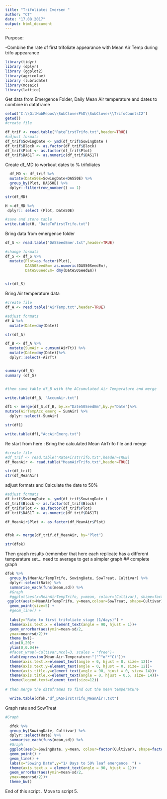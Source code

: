 ```yaml
---
title: "Trifoliates Iversen "
author: "CT"
date: "17.08.2017"
output: html_document
---
```


Purpose:

-Combine the rate of first trifoliate appearance with Mean Air Temp during trifo appearance   
 
```r
library(tidyr)
library (dplyr)
library (ggplot2)
library(agricolae)
library (lubridate)
library(mosaic)
library(lattice)
```

Get data from Emergence Folder, Daily Mean Air temperature and dates to combine in dataframe 


```r

setwd("C:\\GitHubRepos\\SubCloverPhD\\SubClover\\TrifoCountsI2")
getwd()
#create file

df_trif <- read.table("RateFirstTrifo.txt",header=TRUE)
#adjust formats 
df_trif$SowingDate <- ymd(df_trif$SowingDate )
df_trif$Block <- as.factor(df_trif$Block)
df_trif$Plot <- as.factor(df_trif$Plot)
df_trif$DAS1T <- as.numeric(df_trif$DAS1T)

```

Create df_MD to workout dates to % trifoliates 
```r

  df_MD <- df_trif %>%
  mutate(Date50E=SowingDate+DAS50E) %>%
  group_by(Plot, DAS50E) %>% 
  dplyr::filter(row_number() == 1)

str(df_MD)

H <-df_MD %>%
 dplyr:: select (Plot, Date50E)

#save and store table 
write.table(H, "DateToFirstTrifo.txt")

```

Bring data from emergence folder 

```r
df_S <- read.table("DASSeedEmer.txt",header=TRUE)

#change formats 
df_S <- df_S %>%
  mutate(Plot=as.factor(Plot),
         DAS50SeedEm= as.numeric(DAS50SeedEm),
         Date50SeedEm= dmy(Date50SeedEm))

         
str(df_S)


```

Bring Air temperature data 

```r


#create file
df_A <- read.table("AirTemp.txt",header=TRUE)

#adjust formats
df_A %>%
  mutate(Date=dmy(Date))

str(df_A)

df_B <- df_A %>%
  mutate(SumAir = cumsum(AirTt)) %>%
  mutate(Date=dmy(Date))%>%
  dplyr::select(-AirTt)


summary(df_B)
summary (df_S)


#then save table df_B with the ACcumulated Air Temperature and merge 

write.table(df_B, "AccumAir.txt")

df1 <- merge(df_S,df_B, by.x="Date50SeedEm",by.y="Date")%>%
mutate(AirTempAcc_emerg = SumAir) %>%
  dplyr::select(-SumAir)

str(df1)

write.table(df1,"AccAirEmerg.txt")
```

Re start from here : Bring the calculated Mean AirTrifo file and merge 

```r

#create file
#df_trif <- read.table("RateFirstTrifo.txt",header=TRUE)
df_MeanAir <- read.table("MeanAirTrifo.txt",header=TRUE)

str(df_trif)
str(df_MeanAir)


```

adjust formats and Calculate the date to 50%  
```r

#adjust formats 
df_trif$SowingDate <- ymd(df_trif$SowingDate )
df_trif$Block <- as.factor(df_trif$Block)
df_trif$Plot <- as.factor(df_trif$Plot)
df_trif$DAS1T <- as.numeric(df_trif$DAS1T)

df_MeanAir$Plot <- as.factor(df_MeanAir$Plot)



```


```r


dfok <- merge(df_trif,df_MeanAir, by="Plot")

str(dfok)
```

Then graph results  (remember that here each replicate has a different temperature set... need to average to get a simpler graph 
## complete graph 
```r
dfok %>%
  group_by(MeanAirTempTrifo, SowingDate, SowTreat, Cultivar) %>%
  dplyr::select(Rate) %>%
  summarise_each(funs(mean,sd)) %>%
  #Graph
  #ggplot(aes(x=MeanAirTempTrifo, y=mean, colour=(Cultivar), shape=factor(Cultivar) )) +
 ggplot(aes(x=MeanAirTempTrifo, y=mean,colour=SowTreat, shape=Cultivar)) +
  geom_point(size=5) +
  #geom_line() +
  
  labs(y="Rate to first trifoliate stage (1/days)") +
  theme(axis.text.x = element_text(angle = 90, hjust = 1))+
  geom_errorbar(aes(ymin=mean-sd/2,
  ymax=mean+sd/2))+
  theme_bw()+
  xlim(0,20)+
  ylim(0,0.04)+
  #facet_wrap(~Cultivar,ncol=3, scales = "free")+
  xlab(expression(Mean~Air~Temperature~"("^"o"*"C)"))+
  theme(axis.text.x=element_text(angle = 0, hjust = 0, size= 12))+
  theme(axis.text.y=element_text(angle = 0, hjust = 0, size= 12))+
  theme(axis.title.y=element_text(angle = 90, hjust = 0, size= 14))+
  theme(axis.title.x=element_text(angle = 0, hjust = 0.5, size= 14))+
  theme(legend.text=element_text(size=12))
  
# then merge the dataframes to find out the mean temperature 


```



```r


  
  write.table(dfok,"df_DASFirstTrifo_MeanAirT.txt")

```



Graph rate and SowTreat

```r
#Graph 

  dfok %>%
  group_by(SowingDate, Cultivar) %>%
  dplyr::select(Rate) %>%
  summarise_each(funs(mean,sd)) %>%
  #Graph
  ggplot(aes(x=SowingDate, y=mean, colour=factor(Cultivar), shape=factor(Cultivar))) +
  geom_point() +
  geom_line() +
  labs(x="Sowing Date",y="1/ Days to 50% leaf emergence  ") +
  theme(axis.text.x = element_text(angle = 90, hjust = 1))+
  geom_errorbar(aes(ymin=mean-sd/2,
  ymax=mean+sd/2))+
  theme_bw()

```




End of this script . 
Move to script 5.  
